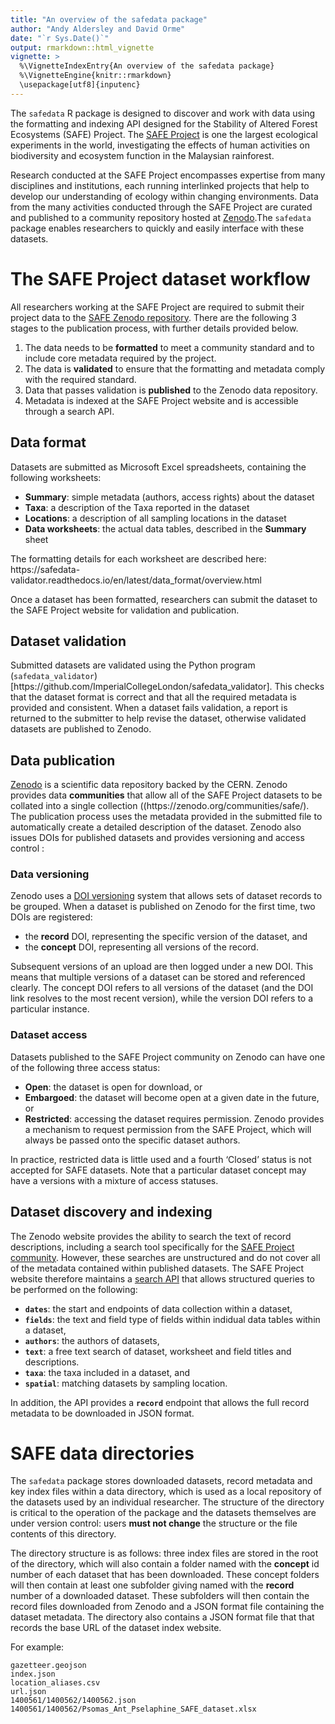 ```yaml
---
title: "An overview of the safedata package"
author: "Andy Aldersley and David Orme"
date: "`r Sys.Date()`"
output: rmarkdown::html_vignette
vignette: >
  %\VignetteIndexEntry{An overview of the safedata package}
  %\VignetteEngine{knitr::rmarkdown}
  \usepackage[utf8]{inputenc}
---
```


The `safedata` R package is designed to discover and work with data using the formatting and
indexing API designed for the Stability of Altered Forest Ecosystems (SAFE) Project. The [SAFE
Project](https://www.safeproject.net/) is one the largest ecological experiments in the world,
investigating the effects of human activities on biodiversity and ecosystem function in the
Malaysian rainforest.

Research conducted at the SAFE Project encompasses expertise from many 
disciplines and institutions, each running interlinked projects that help to 
develop our understanding of ecology within changing environments. Data from 
the many activities conducted through the SAFE Project are curated and published to 
a community repository hosted at  [Zenodo](https://zenodo.org/communities/safe/).The
`safedata` package enables researchers to quickly and easily interface with 
these datasets. 

# The SAFE Project dataset workflow

All researchers working at the SAFE Project are required to submit their project
data to the [SAFE Zenodo repository](https://zenodo.org/communities/safe/). There 
are the following 3 stages to the publication process, with further details provided below.

1. The data needs to be **formatted** to meet a community standard and to include
    core metadata required by the project.
2. The data is **validated** to ensure that the formatting and metadata comply with
    the required standard.
3. Data that passes validation is **published** to the Zenodo data repository.
4. Metadata is indexed at the SAFE Project website and is accessible through a search API.

## Data format

Datasets are submitted as Microsoft Excel spreadsheets, containing the following
worksheets:

* **Summary**: simple metadata (authors, access rights) about the dataset
* **Taxa**: a description of the Taxa reported in the dataset
* **Locations**: a description of all sampling locations in the dataset
* **Data worksheets**: the actual data tables, described in the **Summary** sheet

The formatting details for each worksheet are described here: https://safedata-validator.readthedocs.io/en/latest/data_format/overview.html

Once a dataset has been formatted, researchers can submit the dataset to
the SAFE Project website for validation and publication.

## Dataset validation

Submitted datasets are validated using the Python program  (`safedata_validator`)[https://github.com/ImperialCollegeLondon/safedata_validator]. 
This checks that the dataset format is correct and that all the required metadata is 
provided and consistent. When a dataset fails validation, a report is returned to
the submitter to help revise the dataset, otherwise validated datasets are published
to Zenodo.

## Data publication

[Zenodo](https://zenodo.org) is a scientific data repository backed by the CERN. Zenodo 
provides data **communities** that allow all of the SAFE Project datasets to be collated
into a single collection ((https://zenodo.org/communities/safe/). The publication process
uses the metadata provided in the submitted file to automatically create a detailed 
description of the dataset. Zenodo also issues DOIs for published datasets and provides 
versioning and access control :

### Data versioning 

Zenodo uses a [DOI versioning](https://help.zenodo.org/) system that allows sets
of dataset records to be grouped. When a dataset is published on Zenodo for the
first time, two DOIs are registered:

* the **record**  DOI, representing the specific version of the dataset, and
* the **concept** DOI,  representing all versions of the record.

Subsequent versions of an upload are then logged under a new DOI. This means
that multiple versions of a dataset can be stored and referenced clearly. The concept DOI
refers to all versions of the dataset (and the DOI link resolves to the most recent version),
while the version DOI refers to a particular instance.

### Dataset access

Datasets published to the SAFE Project community on Zenodo can have one of the following 
three access status:

* **Open**: the dataset is open for download, or
* **Embargoed**: the dataset will become open at a given date in the future, or
* **Restricted**: accessing the dataset requires permission. Zenodo provides a mechanism to request permission from the SAFE Project, which will always be passed onto the specific dataset authors. 

In practice, restricted data is little used and a fourth 'Closed' status is not accepted for SAFE 
datasets. Note that a particular dataset concept may have a versions with a mixture of access
statuses.

## Dataset discovery and indexing

The Zenodo website provides the ability to search the text of record descriptions, including a search
tool specifically for the [SAFE Project community](https://www.zenodo.org/communities/safe/search).
However, these searches are unstructured and do not cover all of the metadata contained within
published datasets. The SAFE Project website therefore maintains a [search API](https://www.safeproject.net/api) that allows 
structured queries to be performed on the following:

* **`dates`**: the start and endpoints of data collection within a dataset, 
* **`fields`**: the text and field type of fields within indidual data tables within a dataset,
* **`authors`**: the authors of datasets,
* **`text`**: a free text search of dataset, worksheet and field titles and descriptions.
* **`taxa`**: the taxa included  in a dataset, and
* **`spatial`**: matching datasets by sampling location.

In addition, the API provides a **`record`** endpoint that allows the full record metadata to be downloaded in JSON format.

 
# SAFE data directories

The `safedata` package stores downloaded datasets, record metadata and key index
files within a data directory, which is used as a local repository of the datasets used by
an individual researcher. The structure of the directory is critical to the operation of the
package and the datasets themselves are under version control: users **must not change**
the structure or the file contents of this directory.

The directory structure is as follows: three index files are stored in the root of the directory, 
which will also contain a folder named with the **concept** id number of each dataset
that has been downloaded. These concept folders will then contain at least one subfolder
giving named with the **record** number of a downloaded dataset. These subfolders
will then contain the record files downloaded from Zenodo and a JSON format file containing
the dataset metadata. The directory also contains a JSON format file that that records the base URL of the dataset index website.

For example:

```
gazetteer.geojson
index.json
location_aliases.csv
url.json
1400561/1400562/1400562.json
1400561/1400562/Psomas_Ant_Pselaphine_SAFE_dataset.xlsx
```